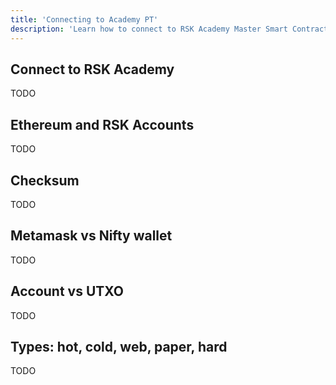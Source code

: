 ---
title: 'Connecting to Academy PT'
description: 'Learn how to connect to RSK Academy Master Smart Contract'
---

## Connect to RSK Academy

TODO

##  Ethereum and RSK Accounts

TODO

##  Checksum

TODO

##  Metamask vs Nifty wallet

TODO

##  Account vs UTXO

TODO

##  Types: hot, cold, web, paper, hard

TODO


